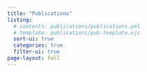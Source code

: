 ```yaml
---
title: "Publications"
listing:
  # contents: publications/publications.yml
  # template: publications/pub-template.ejs
  sort-ui: true
  categories: true
  filter-ui: true
page-layout: full
---
```

